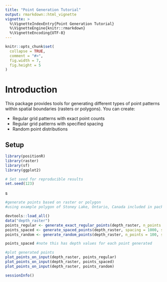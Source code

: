 ```yaml
---
title: "Point Generation Tutorial"
output: rmarkdown::html_vignette
vignette: >
  %\VignetteIndexEntry{Point Generation Tutorial}
  %\VignetteEngine{knitr::rmarkdown}
  %\VignetteEncoding{UTF-8}
---
```


```r
knitr::opts_chunk$set(
  collapse = TRUE,
  comment = "#>",
  fig.width = 7,
  fig.height = 5
)
```

# Introduction

This package provides tools for generating different types of point patterns within spatial boundaries (rasters or polygons). You can create:

- Regular grid patterns with exact point counts
- Regular grid patterns with specified spacing
- Random point distributions

## Setup

```r
library(positionR)  
library(raster)
library(sf)
library(ggplot2)

# Set seed for reproducible results
set.seed(123)
```
s


```r

#generate points based on raster or polygon
#using example polygon of Stoney Lake, Ontario, Canada included in package

devtools::load_all()
data("depth_raster")
points_regular <- generate_exact_regular_points(depth_raster, n_points = 100, seed = 123) #regular spacing of set # of points (actual number may vary slightly)
points_spaced <- generate_spaced_points(depth_raster, spacing = 1000, seed = 123) #regular set spacing
points_random <- generate_random_points(depth_raster, n_points = 100, seed = 123) #random locations 

points_spaced #note this has depth values for each point generated

#plot generated points
plot_points_on_input(depth_raster, points_regular)
plot_points_on_input(depth_raster, points_spaced)
plot_points_on_input(depth_raster, points_random)
```




```r
sessionInfo()
```

